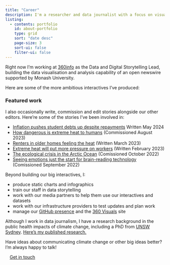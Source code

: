 ```yaml
---
title: "Career"
description: I'm a researcher and data journalist with a focus on visualising and communicating climate change.
listing:
  - contents: portfolio
    id: about-portfolio
    type: grid
    sort: "date desc"
    page-size: 3
    sort-ui: false
    filter-ui: false
---
```


Right now I'm working at [360info](https://newshub.360info.org) as the Data and Digital Storytelling Lead, building the data visualisation and analysis capability of an open newswire supported by Monash University.

Here are some of the more ambitious interactives I've produced:

::::{.column-screen-inset}
### **Featured work**
:::{#about-portfolio}
:::
::::

I also occasionally write, commission and edit stories alongside our other editors. Here're some of the stories I've been involved in:

- [Inflation pushes student debts up despite repayments](https://www.crikey.com.au/2024/05/10/inflation-pushes-student-help-debts-up-despite-repayments/) Written May 2024
- [How dangerous is extreme heat to humans](https://360info.org/how-dangerous-is-extreme-heat-to-humans/) (Commissioned August 2023)
- [Renters in older homes feeling the heat ](https://360info.org/renters-in-older-homes-feeling-the-heat/) (Written March 2023)
- [Extreme heat will put more pressure on workers](https://360info.org/extreme-heat-will-put-more-pressure-on-workers/) (Written February 2023)
- [The ecological crisis in the Arctic Ocean](https://360info.org/the-ecological-crisis-in-the-arctic-ocean/) (Comissioned October 2022)
- [Seeing emotions just the start for brain-reading technology](https://360info.org/seeing-emotions-just-the-start-for-brain-reading-technology/) (Comissioned September 2022)

Beyond building our big interactives, I:

- produce static charts and infographics
- train our staff in data storytelling
- work with our media partners to help them use our interactives and datasets
- work with our infrastructure providers to test updates and plan work
- manage our [GitHub presence](https://github.ciom/360-info) and the [360 Visuals](https://360info.org/visuals) site

Although I work in data journalism, I have a research background in the public health impacts of climate change, including a PhD from [UNSW Sydney](https://unsw.edu.au). [Here's my published research.](https://scholar.google.com/citations?user=Otq-xj0AAAAJ&hl=en)

Have ideas about communicating climate change or other big ideas better? I'm always happy to talk!

[Get in touch](mailto:me@jamesgoldie.dev){.btn .btn-gradient style="width: fit-content; padding-inline: 1em;"}
